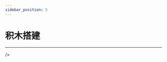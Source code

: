 ```yaml
---
sidebar_position: 5
---
```


# 积木搭建
---

<cardbox>
  <card
    href="./nezha-inventors-kit/"
    title="48合1哪吒科学套装"
    description=""
    img={'https://wiki-media-ef.oss-cn-hongkong.aliyuncs.com/docs/microbit/building-blocks/nezha-inventors-kit/images/48-in-1-nezha-inventors-kit-icon.png'}
  />
  <card
    href="./wonder-building-kit/"
    title="32合1悟空搭建套装"
    description="悟空创意搭建套件是一款基于恩孚科技悟空扩展板开发的积木套件，官方提供20种有趣的搭建案例，并有配套的搭建视频。孩子可以发挥创造力，解锁更多的搭建形态，并编写程序让机器人运动起来。"
    img={'https://wiki-media-ef.oss-cn-hongkong.aliyuncs.com/docs/microbit/building-blocks/wonder-building-kit/images/32-in-1-wonder-building-kit-icon.png'}
  />
  <card
    href="./ringbit-bricks-pack/"
    title="6合1积木搭建套装"
    description="6+1积木套件，是ELECFRAKS基于瑞比特开发的积木套件，包含了360度积木舵机、柔性彩虹灯条和近200颗积木零件。通过详细的积木装配图和配套的趣味课程，能够在学习编程的同时，体验到探索搭建结构的乐趣。来跟随我们的脚步，通过搭建和编程制作6+1套件中的积木小车吧。"
    img={'https://wiki-media-ef.oss-cn-hongkong.aliyuncs.com/docs/microbit/building-blocks/ringbit-bricks-pack/images/6-in-1-ringbit-bricks-pack-icon.png'}
  />
    />
  <card
    href="./microbit-space-science-kit/"
    title="micro:bit 太空科创套装"
    description="太空科创套装是一款专为中小学生设计的STEAM教育套件，以哪吒多功能扩展盒V2为核心，配备行星系列智能马达和多种行星传感器，结合登月地图与丰富的积木结构件，让孩子们在动手构建和登月挑战中，轻松掌握航空科学，激发科学探索的热情。
"
    img={'https://wiki-media-ef.oss-cn-hongkong.aliyuncs.com/docs/microbit/building-blocks/microbit-space-science/images/microbit-space-science-kit-introduction-icon.png'}
  />
</cardbox>
